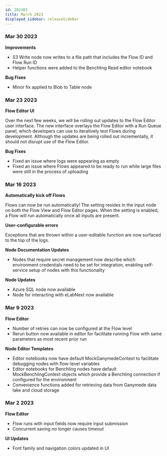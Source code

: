 ```yaml
---
id: 202303
title: March 2023
displayed_sidebar: releaseSideBar
---
```



### Mar 30 2023

**Improvements**
- S3 Write node now writes to a file path that includes the Flow ID and Flow Run ID
- Helper functions were added to the Benchling Read editor notebook

**Bug Fixes**
- Minor fix applied to Blob to Table node

### Mar 23 2023

**Flow Editor UI**

Over the next few weeks, we will be rolling out updates to the Flow Editor user interface. The new interface overlays the Flow Editor with a Run Queue panel, which developers can use to iteratively test Flows during development. Although the updates are being rolled out incrementally, it should not disrupt use of the Flow Editor.

**Bug Fixes**
- Fixed an issue where logs were appearing as empty
- Fixed an issue where Flows appeared to be ready to run while large files were still in the process of uploading

### Mar 16 2023

**Automatically kick off Flows**

Flows can now be run automatically! The setting resides in the input node on both the Flow View and Flow Editor pages. When the setting is enabled, a Flow will run automatically once all inputs are present.

**User-configurable errors**

Exceptions that are thrown within a user-editable function are now surfaced to the top of the logs.

**Node Documentation Updates**
- Nodes that require secret management now describe which environment credentials need to be set for integration, enabling self-service setup of nodes with this functionality

**Node Updates**
- Azure SQL node now available
- Node for interacting with eLabNext now available

### Mar 9 2023

**Flow Editor**
- Number of retries can now be configured at the Flow level
- Rerun button now available in editor for facilitate running Flow with same parameters as most recent prior run

**Node Editor Templates**
- Editor notebooks now have default MockGanymedeContext to facilitate debugging nodes with flow-level variables
- Editor notebooks for Benchling nodes have default MockBenchlingContext objects which provide a Benchling connection if configured for the environment
- Convenience functions added for retrieving data from Ganymede data lake and cloud storage

### Mar 2 2023

**Flow Editor**
- Flow runs with input fields now require input submission
- Concurrent saving no longer causes timeout

**UI Updates**
- Font family and navigation colors updated in UI

